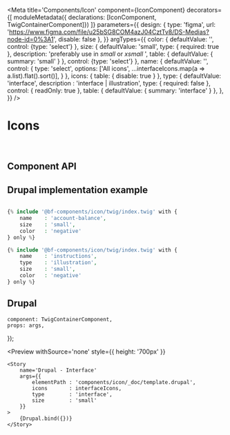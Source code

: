 


<Meta
    title='Components/Icon'
    component={IconComponent}
    decorators={[
        moduleMetadata({ declarations: [IconComponent, TwigContainerComponent]})
    ]}
    parameters={{
        design: {
            type: 'figma',
            url: 'https://www.figma.com/file/u25bSG8COM4azJ04CztTv8/DS-Medias?node-id=0%3A1',
            disable: false
        },
    }}
    argTypes={{
        color: {
            defaultValue: '',
            control: {type: 'select'}
        },
        size: {
            defaultValue: 'small',
            type: { required: true },
            description: 'preferably use  in *small* or *xsmall* ',
            table: { defaultValue: { summary: 'small' } },
            control: {type: 'select'}
        },
        name: {
            defaultValue: '',
            control: {
                type: 'select',
                options: ['All icons', ...interfaceIcons.map(a => a.list).flat().sort()],
            }
        },
        icons: {
            table: { disable: true }
        },
        type: {
            defaultValue: 'interface',
            description : 'interface | illustration',
            type: { required: false },
            control: { readOnly: true },
            table: { defaultValue: { summary: 'interface' } },
        },
    }}
/>


# Icons

<br/>



## Component API

<Props of={IconComponent} />



## Drupal implementation example

```php

{% include '@bf-components/icon/twig/index.twig' with {
    name    : 'account-balance',
    size    : 'small',
    color   : 'negative'
} only %}

{% include '@bf-components/icon/twig/index.twig' with {
    name    : 'instructions',
    type    : 'illustration',
    size    : 'small',
    color   : 'negative'
} only %}


```


## Drupal

    component: TwigContainerComponent,
    props: args,
});

<Preview
    withSource='none'
    style={{ height: '700px' }}
>
    <Story
        name='Drupal - Interface'
        args={{
            elementPath : 'components/icon/_doc/template.drupal',
            icons       : interfaceIcons,
            type        : 'interface',
            size        : 'small'
        }}
    >
        {Drupal.bind({})}
    </Story>
</Preview>
